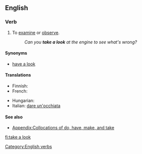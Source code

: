 ==English==

===Verb===
{{en-verb|inf=to [[take]] [[a]] [[look]]|takes a look|taking a look|took a look|taken a look}}

# {{idiom|intransitive}} To [[examine]] or [[observe]].
#: ''Can you '''take a look''' at the engine to see what's wrong?''

====Synonyms====
* [[have a look]]

====Translations====
{{trans-top|to examine or observe}}
* Finnish: {{t+|fi|katsoa}}
* French: {{t+|fr|jeter un œil}}
{{trans-mid}}
* Hungarian: {{t|hu|megnéz}}
* Italian: {{idiom}} [[dare un'occhiata]]
{{trans-bottom}}

====See also====
*[[Appendix:Collocations of do, have, make, and take]]

[[Category:English verbs]]

[[fi:take a look]]